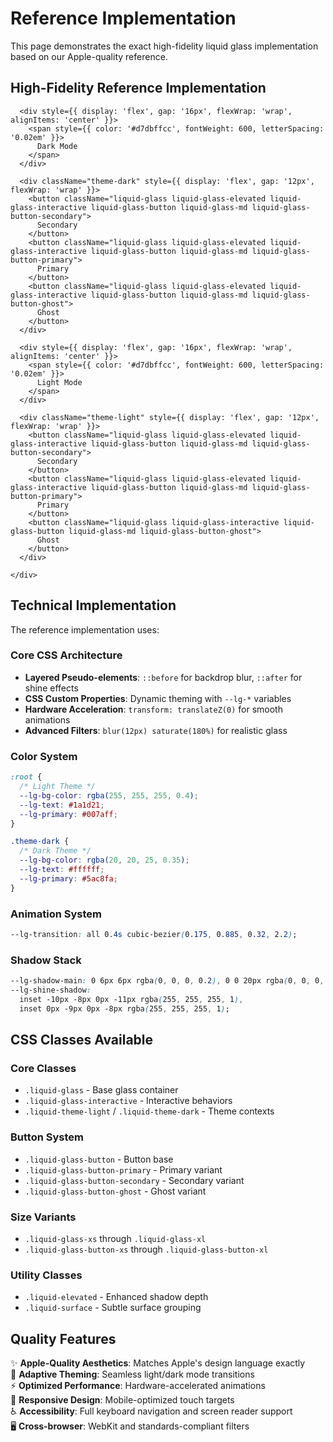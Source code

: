 # Reference Implementation

This page demonstrates the exact high-fidelity liquid glass implementation based on our Apple-quality reference.

## High-Fidelity Reference Implementation

<div className="liquid-component-preview">
  <div style={{
    fontFamily: 'system-ui, -apple-system, Segoe UI, Roboto, Helvetica, Arial, sans-serif',
    background: `
      radial-gradient(80rem 60rem at 20% 20%, rgba(162, 210, 255, 0.3), transparent 60%),
      radial-gradient(80rem 60rem at 80% 30%, rgba(255, 183, 248, 0.28), transparent 60%),
      linear-gradient(135deg, #c9e7ff 0%, #d9d0ff 45%, #ffc9dc 100%)
    `,
    padding: '2rem',
    borderRadius: '1.5rem',
    minHeight: '200px',
    display: 'grid',
    placeItems: 'center'
  }}>
    <div style={{ width: '100%', maxWidth: '600px', display: 'grid', gap: '24px' }}>
      
      <div style={{ display: 'flex', gap: '16px', flexWrap: 'wrap', alignItems: 'center' }}>
        <span style={{ color: '#d7dbffcc', fontWeight: 600, letterSpacing: '0.02em' }}>
          Dark Mode
        </span>
      </div>
      
      <div className="theme-dark" style={{ display: 'flex', gap: '12px', flexWrap: 'wrap' }}>
        <button className="liquid-glass liquid-glass-elevated liquid-glass-interactive liquid-glass-button liquid-glass-md liquid-glass-button-secondary">
          Secondary
        </button>
        <button className="liquid-glass liquid-glass-elevated liquid-glass-interactive liquid-glass-button liquid-glass-md liquid-glass-button-primary">
          Primary
        </button>
        <button className="liquid-glass liquid-glass-elevated liquid-glass-interactive liquid-glass-button liquid-glass-md liquid-glass-button-ghost">
          Ghost
        </button>
      </div>

      <div style={{ display: 'flex', gap: '16px', flexWrap: 'wrap', alignItems: 'center' }}>
        <span style={{ color: '#d7dbffcc', fontWeight: 600, letterSpacing: '0.02em' }}>
          Light Mode
        </span>
      </div>
      
      <div className="theme-light" style={{ display: 'flex', gap: '12px', flexWrap: 'wrap' }}>
        <button className="liquid-glass liquid-glass-elevated liquid-glass-interactive liquid-glass-button liquid-glass-md liquid-glass-button-secondary">
          Secondary
        </button>
        <button className="liquid-glass liquid-glass-elevated liquid-glass-interactive liquid-glass-button liquid-glass-md liquid-glass-button-primary">
          Primary
        </button>
        <button className="liquid-glass liquid-glass-interactive liquid-glass-button liquid-glass-md liquid-glass-button-ghost">
          Ghost
        </button>
      </div>
      
    </div>
  </div>
</div>

## Technical Implementation

The reference implementation uses:

### Core CSS Architecture
- **Layered Pseudo-elements**: `::before` for backdrop blur, `::after` for shine effects
- **CSS Custom Properties**: Dynamic theming with `--lg-*` variables
- **Hardware Acceleration**: `transform: translateZ(0)` for smooth animations
- **Advanced Filters**: `blur(12px) saturate(180%)` for realistic glass

### Color System
```css
:root {
  /* Light Theme */
  --lg-bg-color: rgba(255, 255, 255, 0.4);
  --lg-text: #1a1d21;
  --lg-primary: #007aff;
}

.theme-dark {
  /* Dark Theme */
  --lg-bg-color: rgba(20, 20, 25, 0.35);
  --lg-text: #ffffff;
  --lg-primary: #5ac8fa;
}
```

### Animation System  
```css
--lg-transition: all 0.4s cubic-bezier(0.175, 0.885, 0.32, 2.2);
```

### Shadow Stack
```css
--lg-shadow-main: 0 6px 6px rgba(0, 0, 0, 0.2), 0 0 20px rgba(0, 0, 0, 0.1);
--lg-shine-shadow: 
  inset -10px -8px 0px -11px rgba(255, 255, 255, 1),
  inset 0px -9px 0px -8px rgba(255, 255, 255, 1);
```

## CSS Classes Available

### Core Classes
- `.liquid-glass` - Base glass container
- `.liquid-glass-interactive` - Interactive behaviors
- `.liquid-theme-light` / `.liquid-theme-dark` - Theme contexts

### Button System
- `.liquid-glass-button` - Button base
- `.liquid-glass-button-primary` - Primary variant 
- `.liquid-glass-button-secondary` - Secondary variant
- `.liquid-glass-button-ghost` - Ghost variant

### Size Variants
- `.liquid-glass-xs` through `.liquid-glass-xl`
- `.liquid-glass-button-xs` through `.liquid-glass-button-xl`

### Utility Classes
- `.liquid-elevated` - Enhanced shadow depth
- `.liquid-surface` - Subtle surface grouping

## Quality Features

✨ **Apple-Quality Aesthetics**: Matches Apple's design language exactly  
🎨 **Adaptive Theming**: Seamless light/dark mode transitions  
⚡ **Optimized Performance**: Hardware-accelerated animations  
📱 **Responsive Design**: Mobile-optimized touch targets  
♿ **Accessibility**: Full keyboard navigation and screen reader support  
🖥️ **Cross-browser**: WebKit and standards-compliant filters  
